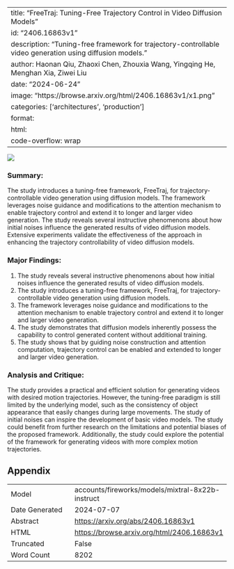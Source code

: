 
---
title: "FreeTraj: Tuning-Free Trajectory Control in Video Diffusion Models"
id: "2406.16863v1"
description: "Tuning-free framework for trajectory-controllable video generation using diffusion models."
author: Haonan Qiu, Zhaoxi Chen, Zhouxia Wang, Yingqing He, Menghan Xia, Ziwei Liu
date: "2024-06-24"
image: "https://browse.arxiv.org/html/2406.16863v1/x1.png"
categories: ['architectures', 'production']
format:
  html:
    code-overflow: wrap
---

![](https://browse.arxiv.org/html/2406.16863v1/x1.png)

### Summary:

The study introduces a tuning-free framework, FreeTraj, for trajectory-controllable video generation using diffusion models. The framework leverages noise guidance and modifications to the attention mechanism to enable trajectory control and extend it to longer and larger video generation. The study reveals several instructive phenomenons about how initial noises influence the generated results of video diffusion models. Extensive experiments validate the effectiveness of the approach in enhancing the trajectory controllability of video diffusion models.

### Major Findings:

1. The study reveals several instructive phenomenons about how initial noises influence the generated results of video diffusion models.
2. The study introduces a tuning-free framework, FreeTraj, for trajectory-controllable video generation using diffusion models.
3. The framework leverages noise guidance and modifications to the attention mechanism to enable trajectory control and extend it to longer and larger video generation.
4. The study demonstrates that diffusion models inherently possess the capability to control generated content without additional training.
5. The study shows that by guiding noise construction and attention computation, trajectory control can be enabled and extended to longer and larger video generation.

### Analysis and Critique:

The study provides a practical and efficient solution for generating videos with desired motion trajectories. However, the tuning-free paradigm is still limited by the underlying model, such as the consistency of object appearance that easily changes during large movements. The study of initial noises can inspire the development of basic video models. The study could benefit from further research on the limitations and potential biases of the proposed framework. Additionally, the study could explore the potential of the framework for generating videos with more complex motion trajectories.

## Appendix

|          |          |
|----------|----------|
| Model     | accounts/fireworks/models/mixtral-8x22b-instruct       |
| Date Generated     | 2024-07-07       |
| Abstract | [https://arxiv.org/abs/2406.16863v1](https://arxiv.org/abs/2406.16863v1)        |
| HTML     | [https://browse.arxiv.org/html/2406.16863v1](https://browse.arxiv.org/html/2406.16863v1)       |
| Truncated       | False       |
| Word Count       | 8202       |